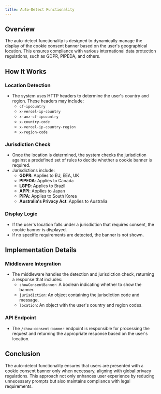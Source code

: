 ```yaml
---
title: Auto-Detect Functionality
---
```


## Overview

The auto-detect functionality is designed to dynamically manage the display of the cookie consent banner based on the user's geographical location. This ensures compliance with various international data protection regulations, such as GDPR, PIPEDA, and others.

## How It Works

### Location Detection

- The system uses HTTP headers to determine the user's country and region. These headers may include:
  - `cf-ipcountry`
  - `x-vercel-ip-country`
  - `x-amz-cf-ipcountry`
  - `x-country-code`
  - `x-vercel-ip-country-region`
  - `x-region-code`

### Jurisdiction Check

- Once the location is determined, the system checks the jurisdiction against a predefined set of rules to decide whether a cookie banner is required.
- Jurisdictions include:
  - **GDPR**: Applies to EU, EEA, UK
  - **PIPEDA**: Applies to Canada
  - **LGPD**: Applies to Brazil
  - **APPI**: Applies to Japan
  - **PIPA**: Applies to South Korea
  - **Australia's Privacy Act**: Applies to Australia

### Display Logic

- If the user's location falls under a jurisdiction that requires consent, the cookie banner is displayed.
- If no specific requirements are detected, the banner is not shown.

## Implementation Details

### Middleware Integration

- The middleware handles the detection and jurisdiction check, returning a response that includes:
  - `showConsentBanner`: A boolean indicating whether to show the banner.
  - `jurisdiction`: An object containing the jurisdiction code and message.
  - `location`: An object with the user's country and region codes.

### API Endpoint

- The `/show-consent-banner` endpoint is responsible for processing the request and returning the appropriate response based on the user's location.

## Conclusion

The auto-detect functionality ensures that users are presented with a cookie consent banner only when necessary, aligning with global privacy regulations. This approach not only enhances user experience by reducing unnecessary prompts but also maintains compliance with legal requirements.

